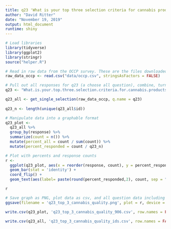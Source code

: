 ```yaml
---
title: q23 'What is your top three selection criteria for cannabis products?' occp
author: "David Ritter"
date: "November 19, 2019"
output: html_document
runtime: shiny
---
```



```r
# Load libraries
library(tidyverse)
library(ggplot2)
library(stringr)
source("helper.R")
```

```r
# Read in raw data from the OCCP survey. These are the files downloaded from survey monkey saved as a .csv
raw_data_occp <- read.csv("data/occp.csv", stringsAsFactors = FALSE)
```

```r
# Pull out all responses for q23 (a choose all question), combine, turn into a tidy data format for further processing then determine 'question n'
q23 <- "What.is.your.top.three.selection.criteria.for.cannabis.products."

q23_all <- get_single_selection(raw_data_occp, q.name = q23)
  
q23_n <- length(unique(q23_all$id))
```

```r
# Manipulate data into a graphable format
q23_plot <-
  q23_all %>%
  group_by(response) %>%
  summarize(count = n()) %>%
  mutate(percent_all = count / sum(count)) %>%
  mutate(percent_responded = count / q23_n)
```

```r
# Plot with percents and response counts
r <- 
  ggplot(q23_plot, aes(x = reorder(response, count), y = percent_responded)) +
  geom_bar(stat = 'identity') +
  coord_flip() +
  geom_text(aes(label= paste(round(percent_responded,2), count, sep = "***")))

r
```

```r
# Save graph as PNG, plot data as csv, and all question data including response IDs as csv (save question n and N at end of plot file as "_x.x")
ggsave(filename = 'q23_top_3_cannabis_quality.png', plot = r, device = 'png')

write.csv(q23_plot, 'q23_top_3_cannabis_quality_906.csv', row.names = FALSE)

write.csv(q23_all, 'q23_top_3_cannabis_quality_ids.csv', row.names = FALSE)
```
